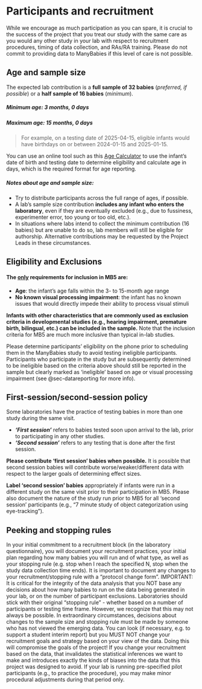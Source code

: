 # Participants and recruitment {#sec-participants}

While we encourage as much participation as you can spare, it is crucial to the success of the project that you treat our study with the same care as you would any other study in your lab with respect to recruitment procedures, timing of data collection, and RAs/RA training. Please do not commit to providing data to ManyBabies if this level of care is not possible.

## Age and sample size

The expected lab contribution is a **full sample of 32 babies** (*preferred, if possible*) or a **half sample of 16 babies** (*minimum*).

##### *Minimum age:* 3 months, 0 days

##### *Maximum age:* 15 months, 0 days

> For example, on a testing date of 2025-04-15, eligible infants would have birthdays on or between 2024-01-15 and 2025-01-15.

You can use an online tool such as this [Age Calculator](https://www.calculator.net/age-calculator.html) to use the infant's date of birth and testing date to determine eligibility and calculate age in days, which is the required format for age reporting. <br>

##### Notes about age and sample size:

-   Try to distribute participants across the full range of ages, if possible.
-   A lab’s sample size contribution **includes any infant who enters the laboratory**, even if they are eventually excluded (e.g., due to fussiness, experimenter error, too young or too old, etc.).
-   In situations where labs intend to collect the minimum contribution (16 babies) but are unable to do so, lab members will still be eligible for authorship. Alternative contributions may be requested by the Project Leads in these circumstances.

## Eligibility and Exclusions

#### The <u>**only**</u> requirements for inclusion in MB5 are:

-   **Age**: the infant's age falls within the 3- to 15-month age range
-   **No known visual processing impairment**: the infant has no known issues that would directly impede their ability to process visual stimuli

**Infants with other characteristics that are commonly used as exclusion criteria in developmental studies (e.g., hearing impairment, premature birth, bilingual, etc.) can be included in the sample.** Note that the inclusion criteria for MB5 are much more inclusive than typical in-lab studies.

Please determine participants’ eligibility on the phone prior to scheduling them in the ManyBabies study to avoid testing ineligible participants. Participants who participate in the study but are subsequently determined to be ineligible based on the criteria above should still be reported in the sample but clearly marked as 'ineligible' based on age or visual processing impairment (see @sec-datareporting for more info).

## First-session/second-session policy

Some laboratories have the practice of testing babies in more than one study during the same visit.

-   ***‘First session’*** refers to babies tested soon upon arrival to the lab, prior to participating in any other studies.
-   ***‘Second session’*** refers to any testing that is done after the first session.

**Please contribute ‘first session’ babies when possible.** It is possible that second session babies will contribute worse/weaker/different data with respect to the larger goals of determining effect sizes.

**Label ‘second session’ babies** appropriately if infants were run in a different study on the same visit prior to their participation in MB5. Please also document the nature of the study run prior to MB5 for all ‘second session’ participants (e.g., “7 minute study of object categorization using eye-tracking”).

## Peeking and stopping rules

In your initial commitment to a recruitment block (in the laboratory questionnaire), you will document your recruitment practices, your initial plan regarding how many babies you will run and of what type, as well as your stopping rule (e.g. stop when I reach the specified N, stop when the study data collection time ends). It is important to document any changes to your recruitment/stopping rule with a “protocol change form”. IMPORTANT: It is critical for the integrity of the data analysis that you NOT base any decisions about how many babies to run on the data being generated in your lab, or on the number of participant exclusions. Laboratories should stick with their original “stopping rule” - whether based on a number of participants or testing time frame. However, we recognize that this may not always be possible. In extraordinary circumstances, decisions about changes to the sample size and stopping rule must be made by someone who has not viewed the emerging data. You can look (if necessary, e.g. to support a student interim report) but you MUST NOT change your recruitment goals and strategy based on your view of the data. Doing this will compromise the goals of the project! If you change your recruitment based on the data, that invalidates the statistical inferences we want to make and introduces exactly the kinds of biases into the data that this project was designed to avoid. If your lab is running pre-specified pilot participants (e.g., to practice the procedure), you may make minor procedural adjustments during that period only.
